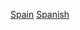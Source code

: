 {{Portal|體育運動}}
{{Portal|西班牙}}
{{Year by category
|m=2
|c=0
|d=0
|y=0
|cat=西班牙體育
|sortkey=體育
|parent=各年份西班牙體育
|subcat=2000年西班牙
}}

[[Category:2000年各國體育|Spain]]
[[Category:2000年歐洲體育|Spanish]]